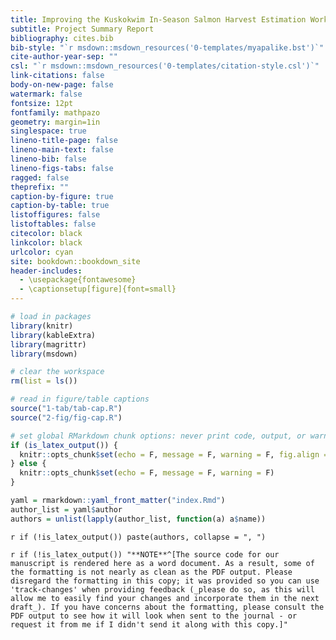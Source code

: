 ```yaml
---
title: Improving the Kuskokwim In-Season Salmon Harvest Estimation Workflow
subtitle: Project Summary Report
bibliography: cites.bib
bib-style: "`r msdown::msdown_resources('0-templates/myapalike.bst')`"
cite-author-year-sep: ""
csl: "`r msdown::msdown_resources('0-templates/citation-style.csl')`"
link-citations: false
body-on-new-page: false
watermark: false
fontsize: 12pt
fontfamily: mathpazo
geometry: margin=1in
singlespace: true
lineno-title-page: false
lineno-main-text: false
lineno-bib: false
lineno-figs-tabs: false
ragged: false
theprefix: ""
caption-by-figure: true
caption-by-table: true
listoffigures: false
listoftables: false
citecolor: black
linkcolor: black
urlcolor: cyan
site: bookdown::bookdown_site
header-includes:
  - \usepackage{fontawesome}
  - \captionsetup[figure]{font=small}
---
```


```r
# load in packages
library(knitr)
library(kableExtra)
library(magrittr)
library(msdown)

# clear the workspace
rm(list = ls())

# read in figure/table captions
source("1-tab/tab-cap.R")
source("2-fig/fig-cap.R")

# set global RMarkdown chunk options: never print code, output, or warnings/messages
if (is_latex_output()) {
  knitr::opts_chunk$set(echo = F, message = F, warning = F, fig.align = "center")
} else {
  knitr::opts_chunk$set(echo = F, message = F, warning = F)
}
```

```r
yaml = rmarkdown::yaml_front_matter("index.Rmd")
author_list = yaml$author
authors = unlist(lapply(author_list, function(a) a$name))
```

`r if (!is_latex_output()) paste(authors, collapse = ", ")`

`r if (!is_latex_output()) "**NOTE**^[The source code for our manuscript is rendered here as a word document. As a result, some of the formatting is not nearly as clean as the PDF output. Please disregard the formatting in this copy; it was provided so you can use 'track-changes' when providing feedback (_please do so, as this will allow me to easily find your changes and incorporate them in the next draft_). If you have concerns about the formatting, please consult the PDF output to see how it will look when sent to the journal - or request it from me if I didn't send it along with this copy.]"`
